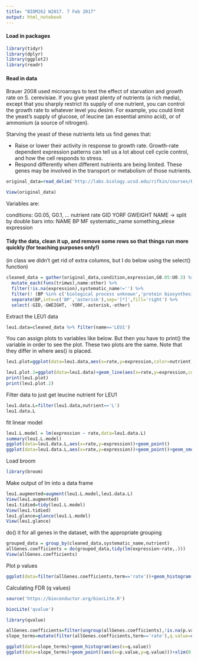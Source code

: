 ```yaml
---
title: "BIOM262 W2017. 7 Feb 2017"
output: html_notebook
---
```


#### Load in packages
```r
library(tidyr)
library(dplyr)
library(ggplot2)
library(readr)
```

#### Read in data
Brauer 2008 used microarrays to test the effect of starvation and growth rate on S. cerevisiae. If you give yeast plenty of nutrients (a rich media), except that you sharply restrict its supply of one nutrient, you can control the growth rate to whatever level you desire. For example, you could limit the yeast’s supply of glucose, of leucine (an essential amino acid), or of ammonium (a source of nitrogen).

Starving the yeast of these nutrients lets us find genes that:

- Raise or lower their activity in response to growth rate. Growth-rate dependent expression patterns can tell us a lot about cell cycle control, and how the cell responds to stress.
- Respond differently when different nutrients are being limited. These genes may be involved in the transport or metabolism of those nutrients.


```r
original_data=read_delim('http://labs.biology.ucsd.edu/rifkin/courses/BIOM262/Stats/W2017/Brauer2008_DataSet1.tds',delim='\t')
```

```r
View(original_data)
```


Variables are:

conditions: G0.05, G0.1, ...
  nutrient
  rate
GID
YORF
GWEIGHT
NAME -> split by double bars into:
  NAME
  BP
  MF
  systematic_name
  something_elese
expression

#### Tidy the data, clean it up, and remove some rows so that things run more quickly (for teaching purposes only!)
(in class we didn't get rid of extra columns, but I do below using the select() function)

```r
cleaned_data = gather(original_data,condition,expression,G0.05:U0.3) %>% separate(condition,into=c('nutrient','rate'),sep=1,convert=TRUE) %>% separate(NAME,into=c('name','BP','MF','systematic_name','other'), sep='[|][|]') %>%
  mutate_each(funs(trimws),name:other) %>%
  filter(!is.na(expression),systematic_name!='') %>%
  filter(! (BP %in% c('biological process unknown','protein biosynthesis',''))) %>%
  separate(BP,into=c('BP','asterisk'),sep='[*]',fill='right') %>%
  select(-GID,-GWEIGHT, -YORF,-asterisk,-other)


```

Extract the LEU1 data
```r
leu1.data=cleaned_data %>% filter(name=='LEU1')
```


You can assign plots to variables like below.  But then you have to print() the variable in order to see the plot.
These two plots are the same.  Note that they differ in where aes() is placed.
```r
leu1.plot=ggplot(data=leu1.data,aes(x=rate,y=expression,color=nutrient))+geom_line()

leu1.plot.2=ggplot(data=leu1.data)+geom_line(aes(x=rate,y=expression,color=nutrient))
print(leu1.plot)
print(leu1.plot.2)
```

Filter data to just get leucine nutrient for LEU1

```r
leu1.data.L=filter(leu1.data,nutrient=='L')
leu1.data.L
```
fit linear model
```r
leu1.L.model = lm(expression ~ rate,data=leu1.data.L)
summary(leu1.L.model)
ggplot(data=leu1.data.L,aes(x=rate,y=expression))+geom_point()
ggplot(data=leu1.data.L,aes(x=rate,y=expression))+geom_point()+geom_smooth(method='lm',se=FALSE)
```
Load broom
```r
library(broom)
```

Make output of lm into a data frame

```r
leu1.augmented=augment(leu1.L.model,leu1.data.L)
View(leu1.augmented)
leu1.tidied=tidy(leu1.L.model)
View(leu1.tidied)
leu1.glance=glance(leu1.L.model)
View(leu1.glance)


```

do() it for all genes in the dataset, with the appropriate grouping


```r
grouped_data = group_by(cleaned_data,systematic_name,nutrient)
allGenes.coefficients = do(grouped_data,tidy(lm(expression~rate,.)))
View(allGenes.coefficients)

```


Plot p values

```r
ggplot(data=filter(allGenes.coefficients,term=='rate'))+geom_histogram(aes(x=p.value))


```

Calculating FDR (q values)

```r
source('https://bioconductor.org/biocLite.R')
```

```r
biocLite('qvalue')
```

```r
library(qvalue)
```


```r
allGenes.coefficients=filter(ungroup(allGenes.coefficients),!is.na(p.value))
slope_terms=mutate(filter(allGenes.coefficients,term=='rate'),q.value=qvalue(p=p.value)$qvalues)


```

```r
ggplot(data=slope_terms)+geom_histogram(aes(x=q.value))
ggplot(data=slope_terms)+geom_point((aes(x=p.value,y=q.value)))+xlim(0,.1)+ylim(0,.1)
```

